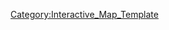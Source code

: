 {{overlay
|image = 3-3_Map.jpg
|width        = {{MapRatio|375|{{{ratio|1|mapwidth=1}}}}}
|height       = {{MapRatio|186|{{{ratio|1|mapheight=1}}}}}
|AjaxXMLRequest = {{{AjaxXMLRequest|0}}}

|columns      = 0
|grid         = 0

|highlight    = 0
|collapsible  = 0

|popupPrefix = World_3_3_

|overlayNoHeader = 0

|overlayHeaderText = World 3-3
|overlayHeaderTextLink = World 3
|overlayNoHeader = 
|overlayTemplateName = Template:World3-3
|categoryName  = World3-3
}}
<noinclude>
[[Category:Interactive_Map_Template]]
</noinclude>